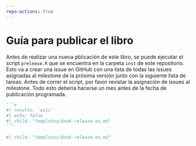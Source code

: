```yaml
---
repo-actions: true
---
```


# Guía para publicar el libro {#bookreleaseissue}

Antes de realizar una nueva pblicación de este libro, se puede ejecutar el script `prelease.R` que se encuentra en la carpeta `inst` de este repositorio. 
Esto va a crear una issue en GitHub con una lista de todas las issues asignadas al milestone de la próxima versión junto con la siguiente lista de tareas. 
Antes de correr el script, por favor revistar la asignación de issues al milestone. 
Todo esto debería hacerse un mes antes de la fecha de publicación programada. 


::: {.content-hidden when-format="pdf"}
````markdown
```r
#| results: 'asis'
#| echo: false
#| child: "templates/book-release.es.md"
```
````
:::

::: {.content-visible when-format="pdf"}
```r
#| child: "templates/book-release.es.md"

```
:::
